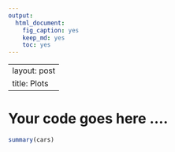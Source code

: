 ```yaml
---
output:
  html_document:
    fig_caption: yes
    keep_md: yes
    toc: yes
---
```

---
layout: post
title: Plots
---

# Your code goes here ....

```r
summary(cars)
```
